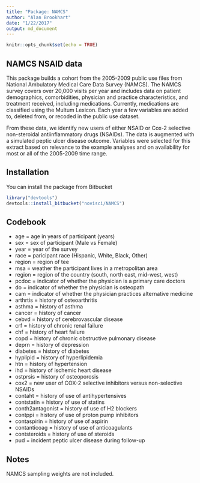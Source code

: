 ```yaml
---
title: "Package: NAMCS"
author: "Alan Brookhart"
date: "1/22/2017"
output: md_document
---
```


```r
knitr::opts_chunk$set(echo = TRUE)
```

## NAMCS NSAID data

This package builds a cohort from the 2005-2009 public use files from National Ambulatory Medical Care Data Survey (NAMCS).  The NAMCS survey covers over 20,000 visits per year and includes data on patient demographics, comorbidities, physician and practice characteristics, and treatment received, including medications. Currently, medications are classified using the Multum Lexicon. Each year a few variables are added to, deleted from, or recoded in the public use dataset. 


From these data, we identify new users of either NSAID or Cox-2 selective non-steroidal antiinflammatory drugs (NSAIDs). The data is augmented with a simulated peptic ulcer disease outcome. Variables were selected for this extract based on relevance to the example analyses and on availability for most or all of the 2005-2009 time range.

## Installation

You can install the package from Bitbucket

```r
library("devtools")
devtools::install_bitbucket("novisci/NAMCS")
```

## Codebook 

* age = age in years of participant (years)
* sex = sex of participant (Male vs Female)
* year = year of the survey
* race = paricipant race (Hispanic, White, Black, Other)
* region = region of tee
* msa = weather the participant lives in a metropolitan area
* region = region of the country (south, north east, mid-west, west)
* pcdoc = indicator of whether the physician is a primary care doctors
* do = indicator of whether the physician is osteopath
* cam = indicator of whether the physician practices alternative medicine
* arthrtis = history of osteoarthritis
* asthma = history of asthma 
* cancer = history of cancer
* cebvd = history of cerebrovascular disease
* crf = history of chronic renal failure 
* chf = history of heart failure 
* copd = history of chronic obstructive pulmonary disease
* deprn = history of depression
* diabetes = history of diabetes
* hyplipid = history of hyperlipidemia
* htn = history of hypertension
* ihd = history of ischemic heart disease
* ostprsis = history of osteoporosis
* cox2 = new user of COX-2 selective inhibitors versus non-selective NSAIDs
* contaht = history of use of antihypertensives
* contstatin = history of use of statins
* conth2antagonist = history of use of H2 blockers
* contppi = history of use of proton pump inhibitors
* contaspirin = history of use of aspirin
* contanticoag = history of use of anticoagulants
* contsteroids = history of use of steroids
* pud = incident peptic ulcer disease during follow-up

## Notes

NAMCS sampling weights are not included.
